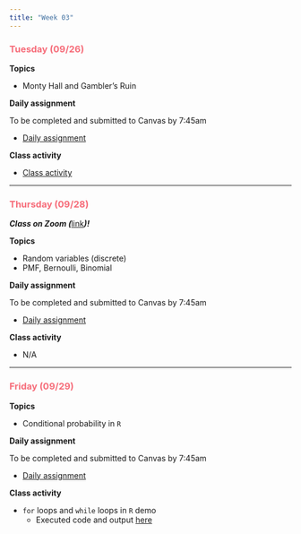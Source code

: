 ```yaml
---
title: "Week 03"
---
```


::: {style="color: #F66D7A"}
### Tuesday (09/26)
:::

**Topics**

-   Monty Hall and Gambler's Ruin

**Daily assignment**

To be completed and submitted to Canvas by 7:45am

-   [Daily assignment](daily/DA_06.pdf)

**Class activity**

-   [Class activity](class/CA_06.pdf)

------------------------------------------------------------------------

::: {style="color: #F66D7A"}
### Thursday (09/28)
:::

***Class on Zoom (***[link](https://middlebury.zoom.us/j/92372726849?pwd=bTI3Sk9WcTN2K1o4ODRKZGpxbklSQT09)***)!***

**Topics**

-   Random variables (discrete)
-   PMF, Bernoulli, Binomial

**Daily assignment**

To be completed and submitted to Canvas by 7:45am

-   [Daily assignment](daily/DA_07.pdf)

**Class activity**

-   N/A

------------------------------------------------------------------------

::: {style="color: #F66D7A"}
### Friday (09/29)
:::

**Topics**

-   Conditional probability in `R`

**Daily assignment**

To be completed and submitted to Canvas by 7:45am

-   [Daily assignment](daily/DA_08.pdf)

**Class activity**

-   `for` loops and `while` loops in `R` demo
    -   Executed code and output [here](files/cond_prob_R.pdf)
